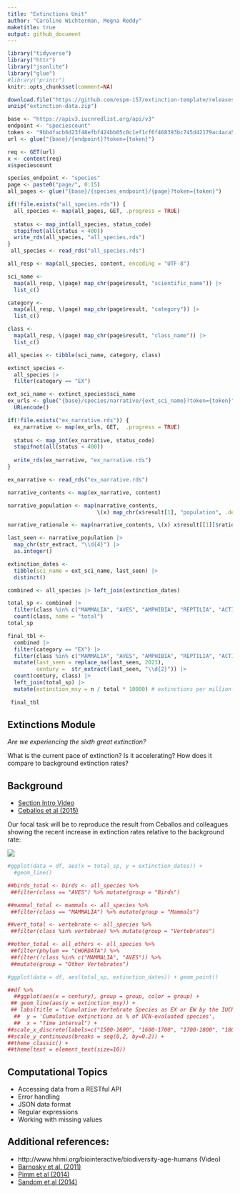 ```yaml
---
title: "Extinctions Unit"
author: "Caroline Wichterman, Megna Reddy"
maketitle: true
output: github_document
---
```




```r
library("tidyverse")
library("httr")
library("jsonlite")
library("glue")
#library("printr")
knitr::opts_chunk$set(comment=NA)
```

```r
download.file("https://github.com/espm-157/extinction-template/releases/download/data2.0/extinction-data.zip", "extinction-data.zip")
unzip("extinction-data.zip")
```

```r
base <- "https://apiv3.iucnredlist.org/api/v3"
endpoint <- "speciescount"
token <- "9bb4facb6d23f48efbf424bb05c0c1ef1cf6f468393bc745d42179ac4aca5fee"
url <- glue("{base}/{endpoint}?token={token}")

req <- GET(url)
x <- content(req)
x$speciescount
```

```r
species_endpoint <- "species"
page <- paste0("page/", 0:15)
all_pages <- glue("{base}/{species_endpoint}/{page}?token={token}")
```

```r
if(!file.exists("all_species.rds")) {
  all_species <- map(all_pages, GET, .progress = TRUE)
  
  status <- map_int(all_species, status_code)
  stopifnot(all(status < 400))
  write_rds(all_species, "all_species.rds")
}
 all_species <- read_rds("all_species.rds")
```

```r
all_resp <- map(all_species, content, encoding = "UTF-8")
```

```r
sci_name <-
  map(all_resp, \(page) map_chr(page$result, "scientific_name")) |>
  list_c()

category <-
  map(all_resp, \(page) map_chr(page$result, "category")) |>
  list_c()

class <- 
  map(all_resp, \(page) map_chr(page$result, "class_name")) |>
  list_c()

all_species <- tibble(sci_name, category, class)
```

```r
extinct_species <-
  all_species |>
  filter(category == "EX")
```

```r
ext_sci_name <- extinct_species$sci_name
ex_urls <- glue("{base}/species/narrative/{ext_sci_name}?token={token}") |>
  URLencode()
```

```r
if(!file.exists("ex_narrative.rds")) {
  ex_narrative <- map(ex_urls, GET,  .progress = TRUE)
  
  status <- map_int(ex_narrative, status_code)
  stopifnot(all(status < 400))
  
  write_rds(ex_narrative, "ex_narrative.rds")
}

ex_narrative <- read_rds("ex_narrative.rds")
```

```r
narrative_contents <- map(ex_narrative, content)

narrative_population <- map(narrative_contents, 
                            \(x) map_chr(x$result[1], "population", .default = ""))

narrative_rationale <- map(narrative_contents, \(x) x$result[[1]]$rationale)
```

```r
last_seen <- narrative_population |> 
  map_chr(str_extract, "\\d{4}") |> 
  as.integer()
```

```r
extinction_dates <- 
  tibble(sci_name = ext_sci_name, last_seen) |> 
  distinct()

combined <- all_species |> left_join(extinction_dates)
```

```r
total_sp <- combined |> 
  filter(class %in% c("MAMMALIA", "AVES", "AMPHIBIA", "REPTILIA", "ACTINOPTERYGII")) |>
  count(class, name = "total")
total_sp
```

```r
final_tbl <- 
  combined |> 
  filter(category == "EX") |>
  filter(class %in% c("MAMMALIA", "AVES", "AMPHIBIA", "REPTILIA", "ACTINOPTERYGII")) |>
  mutate(last_seen = replace_na(last_seen, 2023),
         century =  str_extract(last_seen, "\\d{2}")) |>
  count(century, class) |> 
  left_join(total_sp) |>
  mutate(extinction_msy = n / total * 10000) # extinctions per million-species-years
  
 final_tbl 

```



## Extinctions Module

_Are we experiencing the sixth great extinction?_  

What is the current pace of extinction? Is it accelerating? How does it compare to background extinction rates?

## Background

- [Section Intro Video](https://youtu.be/QsH6ytm89GI)
- [Ceballos et al (2015)](http://doi.org/10.1126/sciadv.1400253)

Our focal task will be to reproduce the result from Ceballos and colleagues showing the recent increase in extinction rates relative to the background rate:

![](https://espm-157.carlboettiger.info/img/extinctions.jpg)
```r
#ggplot(data = df, aes(x = total_sp, y = extinction_dates)) + 
  #geom_line()
```

```r
##birds_total <- birds <- all_species %>% 
 ##filter(class == "AVES") %>% mutate(group = "Birds")

##mammal_total <- mammals <- all_species %>% 
 ##filter(class == "MAMMALIA") %>% mutate(group = "Mammals")

##vert_total <- vertebrate <- all_species %>% 
 ##filter(class %in% vertebrae) %>% mutate(group = "Vertebrates")

##other_total <- all_others <- all_species %>% 
 ##filter(phylum == "CHORDATA") %>% 
 ##filter(!class %in% c("MAMMALIA", "AVES")) %>% 
 ##mutate(group = "Other Vertebrates")
```

```r
#ggplot(data = df, aes(total_sp, extinction_dates)) + geom_point()
```

```r
##df %>% 
  ##ggplot(aes(x = century), group = group, color = group) +
 ## geom_line(aes(y = extinction_msy)) +
 ## labs(title = "Cumulative Vertebrate Species as EX or EW by the IUCN 2019",
  ##  y = 'Cumulative extinctions as % of UCN-evaluated species',
  ##  x = "Time interval") + 
##scale_x_discrete(labels=c("1500-1600", "1600-1700", "1700-1800", "1800-1900", "1900-2000")) +
##scale_y_continuous(breaks = seq(0,2, by=0.2)) +
##theme_classic() +
##theme(text = element_text(size=10))
```

## Computational Topics

- Accessing data from a RESTful API
- Error handling
- JSON data format
- Regular expressions
- Working with missing values

## Additional references:

- http://www.hhmi.org/biointeractive/biodiversity-age-humans (Video)
- [Barnosky et al. (2011)](http://doi.org/10.1038/nature09678)
- [Pimm et al (2014)](http://doi.org/10.1126/science.1246752)
- [Sandom et al (2014)](http://dx.doi.org/10.1098/rspb.2013.3254)




